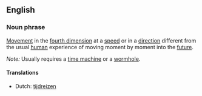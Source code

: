 ==English==

===Noun phrase===

[[Movement]] in the [[fourth dimension]] at a [[speed]] or in a [[direction]] different from the usual [[human]] experience of moving moment by moment into the [[future]].

''Note:'' Usually requires a [[time machine]] or a [[wormhole]].  <!-- It allows [[novel]] experiences such as being eaten by [[dinosaur]](s) and [[autocannibalism]]. -->

====Translations====
* Dutch: [[tijdreizen]]